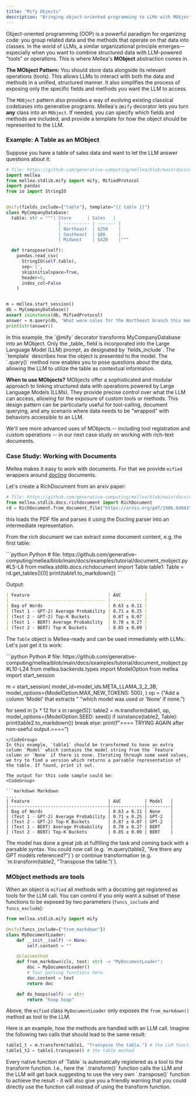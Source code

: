 ```yaml
---
title: "Mify Objects"
description: "Bringing object-oriented programming to LLMs with MObjects"
---
```


Object-oriented programming (OOP) is a powerful paradigm for organizing code: you group related data and the methods that operate on that data into classes. In the world of LLMs, a similar organizational principle emerges—especially when you want to combine structured data with LLM-powered "tools" or operations. This is where Mellea's **MObject** abstraction comes in.

**The MObject Pattern:** You should store data alongside its relevant operations (tools). This allows LLMs to interact with both the data and methods in a unified, structured manner. It also simplifies the process of exposing only the specific fields and methods you want the LLM to access.

The `MOBject` pattern also provides a way of evolving existing classical codebases into generative programs. Mellea's `@mify` decorator lets you turn **any** class into an `MObject`. If needed, you can specify which fields and methods are included, and provide a template for how the object should be represented to the LLM.

### Example: A Table as an MObject

Suppose you have a table of sales data and want to let the LLM answer questions about it:

<CodeGroup>

```python Python
# file: https://github.com/generative-computing/mellea/blob/main/docs/examples/tutorial/table_mobject.py#L1-L31
import mellea
from mellea.stdlib.mify import mify, MifiedProtocol
import pandas
from io import StringIO


@mify(fields_include={"table"}, template="{{ table }}")
class MyCompanyDatabase:
  table: str = """| Store      | Sales   |
                    | ---------- | ------- |
                    | Northeast  | $250    |
                    | Southeast  | $80     |
                    | Midwest    | $420    |"""

  def transpose(self):
    pandas.read_csv(
      StringIO(self.table),
      sep='|',
      skipinitialspace=True,
      header=0,
      index_col=False
    )


m = mellea.start_session()
db = MyCompanyDatabase()
assert isinstance(db, MifiedProtocol)
answer = m.query(db, "What were sales for the Northeast branch this month?")
print(str(answer))
```

</CodeGroup>
In this example, the `@mify` decorator transforms MyCompanyDatabase into an MObject. Only the _table_ field is incorporated into the Large Language Model (LLM) prompt, as designated by `fields_include`. The `template` describes how the object is presented to the model. The `.query()` method now enables you to pose questions about the data, allowing the LLM to utilize the table as contextual information.

**When to use MObjects?**
MObjects offer a sophisticated and modular approach to linking structured data with operations powered by Large Language Models (LLMs). They provide precise control over what the LLM can access, allowing for the exposure of custom tools or methods. This design pattern can be particularly useful for tool-calling, document querying, and any scenario where data needs to be "wrapped" with behaviors accessible to an LLM.

We'll see more advanced uses of MObjects -- including tool registration and custom operations -- in our next case study on working with rich-text documents.

### Case Study: Working with Documents

Mellea makes it easy to work with documents. For that we provide `mified` wrappers
around [docling](https://github.com/docling-project/docling) documents.

Let's create a RichDocument from an arxiv paper:

<CodeGroup>

```python Python
# file: https://github.com/generative-computing/mellea/blob/main/docs/examples/tutorial/document_mobject.py#L1-L3
from mellea.stdlib.docs.richdocument import RichDocument
rd = RichDocument.from_document_file("https://arxiv.org/pdf/1906.04043")
```

this loads the PDF file and parses it using the Docling parser into an
intermediate representation.

From the rich document we can extract some document content, e.g. the
first table:

</CodeGroup>

<CodeGroup>
  ```python Python
  # file: https://github.com/generative-computing/mellea/blob/main/docs/examples/tutorial/document_mobject.py#L5-L8
  from mellea.stdlib.docs.richdocument import Table
  table1: Table = rd.get_tables()[0] print(table1.to_markdown())
  ```
</CodeGroup>

Output:

<CodeGroup>

```markdown Markdown
| Feature                              | AUC         |
| ------------------------------------ | ----------- |
| Bag of Words                         | 0.63 ± 0.11 |
| (Test 1 - GPT-2) Average Probability | 0.71 ± 0.25 |
| (Test 2 - GPT-2) Top-K Buckets       | 0.87 ± 0.07 |
| (Test 1 - BERT) Average Probability  | 0.70 ± 0.27 |
| (Test 2 - BERT) Top-K Buckets        | 0.85 ± 0.09 |
```

</CodeGroup>

The `Table` object is Mellea-ready and can be used immediately with LLMs.
Let's just get it to work:

<CodeGroup>
```python Python
# file: https://github.com/generative-computing/mellea/blob/main/docs/examples/tutorial/document_mobject.py#L10-L24
from mellea.backends.types import ModelOption
from mellea import start_session

m = start_session(
    model_id=model_ids.META_LLAMA_3_2_3B,
    model_options={ModelOption.MAX_NEW_TOKENS: 500},
)
op = ("Add a column 'Model' that extracts "
      "which model was used or 'None' if none.")

for seed in [x * 12 for x in range(5)]:
    table2 = m.transform(table1,
                         op,
                         model_options={ModelOption.SEED: seed})
    if isinstance(table2, Table):
        print(table2.to_markdown())
        break
    else:
        print(f"==== TRYING AGAIN after non-useful output.====")

```
</CodeGroup>
In this example, `table1` should be transformed to have an extra column `Model` which contains the model string from the `Feature` column or `None` if there is none. Iterating through some seed values, we try to find a version which returns a parsable representation of the table. If found, print it out.

The output for this code sample could be:
<CodeGroup>

```markdown Markdown
....
| Feature                              | AUC         | Model   |
|--------------------------------------|-------------|---------|
| Bag of Words                         | 0.63 ± 0.11 | None    |
| (Test 1 - GPT-2) Average Probability | 0.71 ± 0.25 | GPT-2   |
| (Test 2 - GPT-2) Top-K Buckets       | 0.87 ± 0.07 | GPT-2   |
| (Test 1 - BERT) Average Probability  | 0.70 ± 0.27 | BERT    |
| (Test 2 - BERT) Top-K Buckets        | 0.85 ± 0.09 | BERT    |
````

</CodeGroup>
The model has done a great job at fulfilling the task and coming back with a parsable syntax. You could now call (e.g. `m.query(table2, "Are there any GPT models referenced?")`) or continue transformation (e.g. `m.transform(table2, "Transpose the table.")`).

### MObject methods are tools

When an object is `mified` all methods with a docstring get registered as tools for the LLM call. You can control if you only want a subset of these functions to be exposed by two parameters (`funcs_include` and `funcs_exclude`):

<CodeGroup>

```python Python
from mellea.stdlib.mify import mify

@mify(funcs_include={"from_markdown"})
class MyDocumentLoader:
    def __init__(self) -> None:
        self.content = ""

    @classmethod
    def from_markdown(cls, text: str) -> "MyDocumentLoader":
        doc = MyDocumentLoader()
        # Your parsing functions here.
        doc.content = text
        return doc

    def do_hoops(self) -> str:
        return "hoop hoop"
```

</CodeGroup>

Above, the `mified` class `MyDocumentLoader` only exposes the `from_markdown()` method as tool to the LLM.

Here is an example, how the methods are handled with an LLM call. Imagine the following two calls that should lead to the same result:

<CodeGroup>

```python Python
table1_t = m.transform(table1, "Transpose the table.") # the LLM function
table1_t2 = table1.transpose() # the table method
```

</CodeGroup>
Every native function of `Table` is automatically registered as a tool to the transform function. I.e., here the `.transform()` function calls the LLM and the LLM will get back suggesting to use the very own `.transpose()` function to achieve the result - it will also give you a friendly warning that you could directly use the function call instead of using the transform function.
